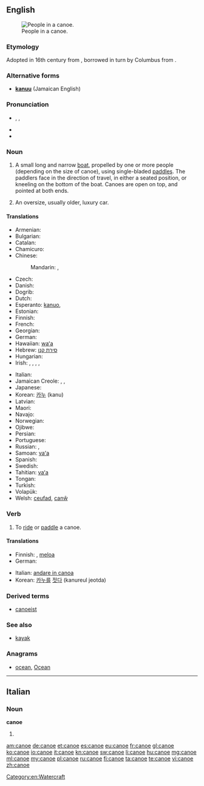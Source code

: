 {{also|canoë}}
==English==
{{wikipedia}}
[[Image:Muskoka canoe.jpg|thumb|right|People in a canoe.]]

===Etymology===
Adopted in 16th century from {{etyl|es}} {{term|lang=es|canoa}}, borrowed in turn by Columbus from {{etyl|tnq}} {{term|kanoa||dugout canoe}}.

===Alternative forms===
* '''[[kanuu]]''' (Jamaican English)

===Pronunciation===
* {{enPR|kə-no͞o'}}, {{IPA|/kəˈnuː/}}, {{X-SAMPA|/k@"nu:/}}
* {{audio|En-us-canoe.ogg|Audio (US)}}
* {{rhymes|uː}}

===Noun===
{{en-noun}}

# A small long and narrow [[boat]], propelled by one or more people (depending on the size of canoe), using single-bladed [[paddle]]s. The paddlers face in the direction of travel, in either a seated position, or kneeling on the bottom of the boat. Canoes are open on top, and pointed at both ends.
# {{slang}} An oversize, usually older, luxury car.

====Translations====
{{trans-top|small long and narrow boat}}
* Armenian: {{t-|hy|մակույկ|tr=makuyk|sc=Armn}}
* Bulgarian: {{t-|bg|кану|n}}
* Catalan: {{t-|ca|canoa|f}}
* Chamicuro: {{tø|ccc|pi'tochi}}
* Chinese:
*: Mandarin: {{t-|cmn|獨木舟|sc=Hani}}, {{t-|cmn|独木舟|tr=dúmùzhōu|sc=Hani}}
* Czech: {{t-|cs|kánoe|f}}
* Danish: {{t-|da|kano}}
* Dogrib: {{tø|dgr|elà}}
* Dutch: {{t+|nl|kano|m}}
* Esperanto: [[kanuo]],  {{t-|eo|kanoto}}
* Estonian: {{t-|et|kanuu}}
* Finnish: {{t+|fi|kanootti}}
* French: {{t+|fr|canoë|m}}
* Georgian: {{t-|ka|ბაიდარა|tr=baidara|sc=Geor}}
* German: {{t+|de|Kanu|n}}
* Hawaiian: [[waʻa]]
* Hebrew: [[סירת קנו]]
* Hungarian: {{t+|hu|kenu}}
* Irish: {{t-|ga|canú|m}}, {{t-|ga|báidín|m}}, {{t+|ga|curach|f}}, {{t-|ga|curachán|m}}, {{t-|ga|curach chaol|f}}
{{trans-mid}}
* Italian: {{t-|it|canoa|f}}
* Jamaican Creole: {{tø|jam|kianuu}},  {{tø|jam|kianu}},  {{tø|jam|kunu}}
* Japanese: {{t-|ja|カヌー|tr=kanū}}
* Korean: [[카누]] (kanu)
* Latvian: {{t-|lv|kanu laiva}}
* Maori: {{t-|mi|waka}}
* Navajo: {{tø|nv|tsin naaʼeeł}}
* Norwegian: {{t-|no|kano|m}}
* Ojibwe: {{tø|oj|jiimaan}}
* Persian: {{t-|fa|کانو}}
* Portuguese: {{t+|pt|canoa|f}}
* Russian: {{t+|ru|каноэ|n|tr=kanóe}}, {{t+|ru|байдарка|f|tr=bajdárka}}
* Samoan: [[vaʻa]]
* Spanish: {{t+|es|canoa|f}}
* Swedish: {{t+|sv|kanot}}
* Tahitian: [[vaʻa]]
* Tongan: {{t-|to|vaka}}
* Turkish: {{t+|tr|kano}}
* Volapük: {{t-|vo|kanud}}
* Welsh: [[ceufad]], [[canŵ]]
{{trans-bottom}}

{{trans-top|slang: an oversized luxury car}}
{{trans-mid}}
{{trans-bottom}}

===Verb===
{{en-verb|canoe|d}}

# To [[ride]] or [[paddle]] a canoe.

====Translations====
{{trans-top|to ride or paddle a canoe}}
* Finnish: {{t+|fi|meloa}}, [[meloa#Finnish|meloa]] {{t+|fi|kanootti|alt=kanootilla}}
* German: {{t+|de|paddeln}}
{{trans-mid}}
* Italian: [[andare in canoa]]
* Korean: [[카누]]를 [[젓다]] (kanureul jeotda)
{{trans-bottom}}

===Derived terms===
* [[canoeist]]

===See also===
* [[kayak]]

===Anagrams===
* [[ocean#English|ocean]], [[Ocean#English|Ocean]]

[[Category:en:Watercraft]]

----

==Italian==

===Noun===
'''canoe'''

# {{plural of|canoa|lang=it}}

[[am:canoe]]
[[de:canoe]]
[[et:canoe]]
[[es:canoe]]
[[eu:canoe]]
[[fr:canoe]]
[[gl:canoe]]
[[ko:canoe]]
[[io:canoe]]
[[it:canoe]]
[[kn:canoe]]
[[sw:canoe]]
[[li:canoe]]
[[hu:canoe]]
[[mg:canoe]]
[[ml:canoe]]
[[my:canoe]]
[[pl:canoe]]
[[ru:canoe]]
[[fi:canoe]]
[[ta:canoe]]
[[te:canoe]]
[[vi:canoe]]
[[zh:canoe]]